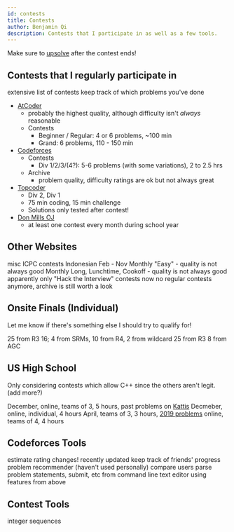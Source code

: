 ```yaml
---
id: contests
title: Contests
author: Benjamin Qi
description: Contests that I participate in as well as a few tools.
---
```


Make sure to [upsolve](https://en.wiktionary.org/wiki/upsolve) after the contest ends!

## Contests that I regularly participate in

<Resources>
  <Resource source="CLIST" title="My Profile" url="https://clist.by/coder/bqi343/" starred>extensive list of contests</Resource>
  <Resource source="kenkoooo" title="AtCoder Visualizer" url="https://kenkoooo.com/atcoder/#/table/Benq" starred>keep track of which problems you've done</Resource>
</Resources>

  - [AtCoder](https://beta.atcoder.jp/contests/archive)
    - probably the highest quality, although difficulty isn't *always* reasonable
    - Contests
      - Beginner / Regular: 4 or 6 problems, ~100 min
      - Grand: 6 problems, 110 - 150 min
  - [Codeforces](http://codeforces.com/problemset)
    - Contests
      - Div 1/2/3/(4?): 5-6 problems (with some variations), 2 to 2.5 hrs
    - Archive
      - problem quality, difficulty ratings are ok but not always great
  - [Topcoder](https://www.topcoder.com/my-dashboard/)
    - Div 2, Div 1
    - 75 min coding, 15 min challenge
    - Solutions only tested after contest!
  - [Don Mills OJ](http://dmoj.ca/)
    - at least one contest every month during school year

## Other Websites

<Resources>
  <Resource title="Kattis" url="https://open.kattis.com/">misc ICPC contests</Resource>
  <Resource title="TOKI" url="https://tlx.toki.id/">Indonesian</Resource>
  <Resource title="Kickstart" url="https://codingcompetitions.withgoogle.com/kickstart">Feb - Nov</Resource>
  <Resource title="HackerEarth" url="http://hackerearth.com/">Monthly "Easy" - quality is not always good</Resource>
  <Resource title="CodeChef" url="http://codechef.com/">Monthly Long, Lunchtime, Cookoff - quality is not always good</Resource>
  <Resource title="HackerRank" url="https://www.hackerrank.com/dashboard">apparently only "Hack the Interview" contests now</Resource>
  <Resource title="CSAcademy" url="https://csacademy.com/contest/archive/">no regular contests anymore, archive is still worth a look</Resource>
</Resources>

<!--   - Contests
    - Div 2: 5 problems, 2 hrs
    - Open: 7 problems, 2 hrs
  - Archive
    - short statements, good editorials -->

## Onsite Finals (Individual)

Let me know if there's something else I should try to qualify for!

<Resources>
  <Resource source="Google" title="Code Jam" url="https://codingcompetitions.withgoogle.com/codejam/">25 from R3</Resource>
  <Resource source="TopCoder" title="Open" url="https://tco20.topcoder.com/competition-overview/algorithm/algorithm-ways">16; 4 from SRMs, 10 from R4, 2 from wildcard</Resource>
  <Resource source="Facebook" title="Hacker Cup" url="https://www.facebook.com/hackercup/">25 from R3</Resource>
  <Resource source="AtCoder" title="World Tour Finals" url="https://codeforces.com/blog/entry/56623">8 from AGC</Resource>
</Resources>

## US High School

Only considering contests which allow C++ since the others aren't legit. (add more?)

<Resources>
  <Resource source="Virginia Tech" title="HSPC" url="https://icpc.cs.vt.edu/#/hscontest2017">December, online, teams of 3, 5 hours, past problems on <a href="https://icpc.cs.vt.edu/#/hscontest2017">Kattis</a></Resource>
  <Resource source="University of Central Florida" title="HSPT" url="https://hspt.ucfprogrammingteam.org/index.php/hspt-online-edition">Decmeber, online, individual, 4 hours</Resource>
  <Resource source="Cornell" title="HSPC" url="https://www.cs.cornell.edu/events/cornell-high-school-programming-contest">April, teams of 3, 3 hours, <a href="https://cornell-hspc19.kattis.com/problems">2019 problems</a></Resource>
  <Resource source="Montgomery Blair HS" title="mBIT" url="https://mbit.mbhs.edu/">online, teams of 4, 4 hours</Resource>
</Resources>

## Codeforces Tools

<Resources>
  <Resource title="CF-Predictor" url="https://chrome.google.com/webstore/detail/cf-predictor/ocfloejijfhhkkdmheodbaanephbnfhn" starred>estimate rating changes!</Resource>
  <Resource title="CF Enhancer" url="https://codeforces.com/blog/entry/18850" starred>recently updated</Resource>
  <Resource title="Stopstalk" url="https://www.stopstalk.com">keep track of friends' progress</Resource>
  <Resource title="Code Drills" url="https://recommender.codedrills.io/">problem recommender (haven't used personally) </Resource>
  <Resource title="CF Visualizer" url="http://cfviz.netlify.com/compare.html">compare users </Resource>
  <Resource title="CF Command Line Tool" url="https://codeforces.com/blog/entry/66552">parse problem statements, submit, etc from command line</Resource>
  <Resource title="CF Editor" url="https://codeforces.com/blog/entry/72952">text editor using features from above</Resource>
</Resources>

<!--   - [CF Enhancer](https://chrome.google.com/webstore/detail/codeforces-enhancer/ocmandagmgmkcplckgnfgaokpgkfenmp)
    - no longer works -->

## Contest Tools

<Resources>
  <Resource title="Wolfram Alpha" url="https://www.wolframalpha.com/" starred> </Resource>
  <Resource title="CSAcademy Graph Editor, Geo Visualizer" url="https://csacademy.com/app/graph_editor/" starred> </Resource>
  <Resource title="Desmos Grapher" url="https://www.desmos.com/calculator" starred> </Resource>
  <Resource title="Diff Checker" url="https://www.diffchecker.com/"> </Resource>
  <Resource title="2D Geo Visualizer (C++)" url="https://codeforces.com/blog/entry/70330"></Resource>
  <Resource title="OEIS" url="https://oeis.org/">integer sequences</Resource>
</Resources>